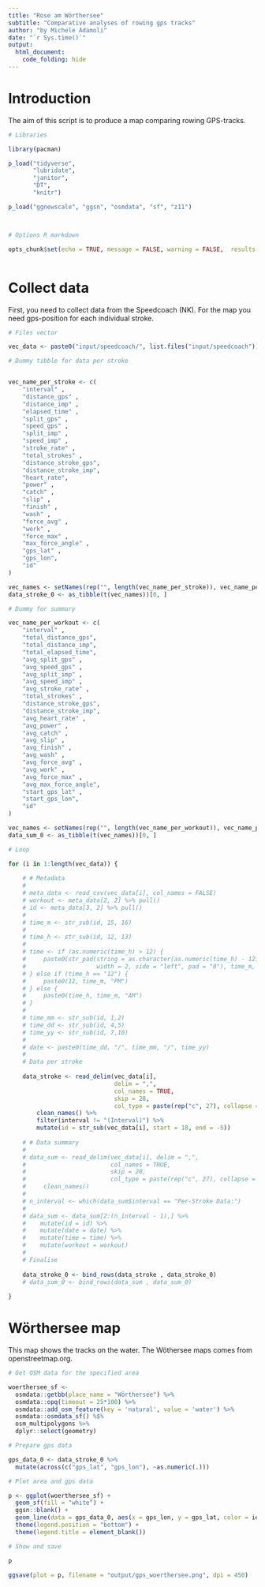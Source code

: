```yaml
---
title: "Rose am Wörthersee"
subtitle: "Comparative analyses of rowing gps tracks"
author: "by Michele Adamoli"
date: "`r Sys.time()`"
output:
  html_document:
    code_folding: hide
---
```


# Introduction

The aim of this script is to produce a map comparing rowing GPS-tracks.

```r

# Libraries

library(pacman)

p_load("tidyverse",
       "lubridate",
       "janitor",
       "DT",
       "knitr")

p_load("ggnewscale", "ggsn", "osmdata", "sf", "z11")



# Options R markdown

opts_chunk$set(echo = TRUE, message = FALSE, warning = FALSE,  results = 'markup')



```


# Collect data

First, you need to collect data from the Speedcoach (NK). For the map you need gps-position for each individual stroke.


```r
# Files vector

vec_data <- paste0("input/speedcoach/", list.files("input/speedcoach"))

# Dummy tibble for data per stroke   


vec_name_per_stroke <- c(
    "interval" ,
    "distance_gps" ,
    "distance_imp" ,
    "elapsed_time" ,
    "split_gps" ,
    "speed_gps" ,
    "split_imp" ,
    "speed_imp" ,
    "stroke_rate" ,
    "total_strokes" ,
    "distance_stroke_gps",
    "distance_stroke_imp",
    "heart_rate",
    "power" ,
    "catch" ,
    "slip" ,
    "finish" ,
    "wash" ,
    "force_avg" ,
    "work" ,
    "force_max" ,
    "max_force_angle" ,
    "gps_lat" ,
    "gps_lon",
    "id"
)

vec_names <- setNames(rep("", length(vec_name_per_stroke)), vec_name_per_stroke)
data_stroke_0 <- as_tibble(t(vec_names))[0, ]

# Dummy for summary

vec_name_per_workout <- c(
    "interval" ,
    "total_distance_gps",
    "total_distance_imp",
    "total_elapsed_time",
    "avg_split_gps" ,
    "avg_speed_gps" ,
    "avg_split_imp" ,
    "avg_speed_imp" ,
    "avg_stroke_rate" ,
    "total_strokes" ,
    "distance_stroke_gps",
    "distance_stroke_imp",
    "avg_heart_rate" ,
    "avg_power" ,
    "avg_catch" ,
    "avg_slip" ,
    "avg_finish" ,
    "avg_wash" ,
    "avg_force_avg" ,
    "avg_work" ,
    "avg_force_max" ,
    "avg_max_force_angle",
    "start_gps_lat" ,
    "start_gps_lon",
    "id"
)

vec_names <- setNames(rep("", length(vec_name_per_workout)), vec_name_per_workout)
data_sum_0 <- as_tibble(t(vec_names))[0, ]

# Loop

for (i in 1:length(vec_data)) {
    
    # # Metadata
    # 
    # meta_data <- read_csv(vec_data[i], col_names = FALSE)
    # workout <- meta_data[2, 2] %>% pull()
    # id <- meta_data[3, 2] %>% pull()
    # 
    # time_m <- str_sub(id, 15, 16)
    # 
    # time_h <- str_sub(id, 12, 13)
    # 
    # time <- if (as.numeric(time_h) > 12) {
    #     paste0(str_pad(string = as.character(as.numeric(time_h) - 12),
    #                    width = 2, side = "left", pad = "0"), time_m, "PM")
    # } else if (time_h == "12") {
    #     paste0(12, time_m, "PM")
    # } else {
    #     paste0(time_h, time_m, "AM")
    # }
    # 
    # time_mm <- str_sub(id, 1,2)
    # time_dd <- str_sub(id, 4,5)
    # time_yy <- str_sub(id, 7,10)
    # 
    # date <- paste0(time_dd, "/", time_mm, "/", time_yy)
    # 
    # Data per stroke
    
    data_stroke <- read_delim(vec_data[i], 
                              delim = ",", 
                              col_names = TRUE, 
                              skip = 28,
                              col_type = paste(rep("c", 27), collapse = "")) %>% 
        clean_names() %>% 
        filter(interval != "(Interval)") %>% 
        mutate(id = str_sub(vec_data[i], start = 18, end = -5))
        
    # # Data summary 
    # 
    # data_sum <- read_delim(vec_data[i], delim = ",",
    #                        col_names = TRUE,
    #                        skip = 20,
    #                        col_type = paste(rep("c", 27), collapse = "")) %>% 
    #     clean_names()
    # 
    # n_interval <- which(data_sum$interval == "Per-Stroke Data:")
    # 
    # data_sum <- data_sum[2:(n_interval - 1),] %>% 
    #    mutate(id = id) %>% 
    #    mutate(date = date) %>% 
    #    mutate(time = time) %>% 
    #    mutate(workout = workout)
    #     
    # Finalise
    
    data_stroke_0 <- bind_rows(data_stroke , data_stroke_0) 
    # data_sum_0 <- bind_rows(data_sum , data_sum_0)
    
}


```

# Wörthersee map

This map shows the tracks on the water. The Wöthersee maps comes from openstreetmap.org.

```r

# Get OSM data for the specified area

woerthersee_sf <-
  osmdata::getbb(place_name = "Wörthersee") %>% 
  osmdata::opq(timeout = 25*100) %>%
  osmdata::add_osm_feature(key = 'natural', value = 'water') %>% 
  osmdata::osmdata_sf() %$% 
  osm_multipolygons %>% 
  dplyr::select(geometry)

# Prepare gps data

gps_data_0 <- data_stroke_0 %>% 
  mutate(across(c("gps_lat", "gps_lon"), ~as.numeric(.)))

# Plot area and gps data

p <- ggplot(woerthersee_sf) +
  geom_sf(fill = "white") +
  ggsn::blank() +
  geom_line(data = gps_data_0, aes(x = gps_lon, y = gps_lat, color = id), size = 0.25) +
  theme(legend.position = "bottom") +
  theme(legend.title = element_blank())

# Show and save

p

ggsave(plot = p, filename = "output/gps_woerthersee.png", dpi = 450)


```


